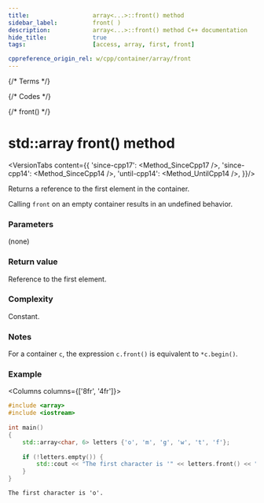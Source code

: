 ```yaml
---
title:					array<...>::front() method
sidebar_label:			front( )
description:			array<...>::front() method C++ documentation
hide_title:				true
tags:					[access, array, first, front]

cppreference_origin_rel: w/cpp/container/array/front
---
```



{/* Terms */}

{/* Codes */}

{/* front() */}


# std::array front() method

<VersionTabs content={{
	'since-cpp17': <Method_SinceCpp17 />,
	'since-cpp14': <Method_SinceCpp14 />,
	'until-cpp14': <Method_UntilCpp14 />,
}}/>

Returns a <Tooltip title={Term_ContAlias_Reference}>reference</Tooltip> to the first element in the container.

<span className="inline-danger">Calling <code>front</code> on an empty container results in an <Tooltip title={Term_UndefinedBehaviour}>undefined behavior</Tooltip>.</span>

### Parameters

(none)

### Return value

Reference to the first element.

### Complexity

Constant.

### Notes

For a container `c`, the expression `c.front()` is equivalent to `*c.begin()`.

### Example

<Columns columns={['8fr', '4fr']}>
<div>

```cpp title='Main.cpp' showLineNumbers
#include <array>
#include <iostream>
 
int main()
{
    std::array<char, 6> letters {'o', 'm', 'g', 'w', 't', 'f'};
 
    if (!letters.empty()) {
        std::cout << "The first character is '" << letters.front() << "'.\n";
    }  
}
```

</div>
<div>

```plaintext title="Possible output"
The first character is 'o'.
```

</div>
</Columns>